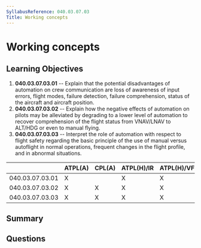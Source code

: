 ```yaml
---
SyllabusReference: 040.03.07.03
Title: Working concepts
---
```


# Working concepts

## Learning Objectives

1.  **040.03.07.03.01** -- Explain that the potential disadvantages of automation
    on crew communication are loss of awareness of input errors, flight modes,
    failure detection, failure comprehension, status of the aircraft and aircraft
    position.
2.  **040.03.07.03.02** -- Explain how the negative effects of automation on
    pilots may be alleviated by degrading to a lower level of automation to
    recover comprehension of the flight status from VNAV/LNAV to ALT/HDG or even
    to manual flying.
3.  **040.03.07.03.03** -- Interpret the role of automation with respect to
    flight safety regarding the basic principle of the use of manual versus
    autoflight in normal operations, frequent changes in the flight profile, and
    in abnormal situations.

|                 | ATPL(A) | CPL(A) | ATPL(H)/IR | ATPL(H)/VFR | CPL(H) | IR | CBIR(A) |
| --------------- | ------- | ------ | ---------- | ----------- | ------ | -- | ------- |
| 040.03.07.03.01 | X       |        | X          | X           |        |    |         |
| 040.03.07.03.02 | X       | X      | X          | X           | X      | X  | X       |
| 040.03.07.03.03 | X       | X      | X          | X           | X      | X  | X       |

## Summary

## Questions
